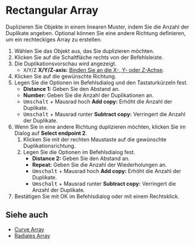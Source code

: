 
# Rectangular Array

<Reference shortcut="" command="Rectangular Array" button="Rechts von der Befehlsleiste" />

Duplizieren Sie Objekte in einem linearen Muster, indem Sie die Anzahl der Duplikate angeben. Optional können Sie eine andere Richtung definieren, um ein rechteckiges Array zu erstellen.

1. Wählen Sie das Objekt aus, das Sie duplizieren möchten.
2. Klicken Sie auf die Schaltfläche <ButtonIcon type="button-rectangular-array" /> rechts von der Befehlsleiste.
3. Die Duplikationsvorschau wird angezeigt.
   - <kbd>X</kbd>/<kbd>Y</kbd>/<kbd>Z</kbd> **X/Y/Z-axis:** [Binden Sie an die X-, Y- oder Z-Achse](./sketching-essentials#constrain-to-an-axis).
4. Klicken Sie auf die gewünschte Richtung.
5. Legen Sie die Optionen im Befehlsdialog und den Tastaturkürzeln fest.
   - **Distance 1:** Geben Sie den Abstand an.
   - **Number:** Geben Sie die Anzahl der Duplikationen an.
   - <kbd>Umschalt</kbd> + Mausrad hoch **Add copy:** Erhöht die Anzahl der Duplikate.
   - <kbd>Umschalt</kbd> + Mausrad runter **Subtract copy:** Verringert die Anzahl der Duplikate.
6. Wenn Sie in eine andere Richtung duplizieren möchten, klicken Sie im Dialog auf **Select endpoint 2**.
   1. Klicken Sie mit der rechten Maustaste auf die gewünschte Duplikationsrichtung.
   2. Legen Sie die Optionen im Befehlsdialog fest.
      - **Distance 2:** Geben Sie den Abstand an.
      - **Repeat:** Geben Sie die Anzahl der Wiederholungen an.
      - <kbd>Umschalt</kbd> + Mausrad hoch **Add copy:** Erhöht die Anzahl der Duplikate.
      - <kbd>Umschalt</kbd> + Mausrad runter **Subtract copy:** Verringert die Anzahl der Duplikate.
7. Bestätigen Sie mit OK im Befehlsdialog oder mit einem Rechtsklick.

## Siehe auch
- [Curve Array](./curve-array)
- [Radiales Array](./radial-array)










